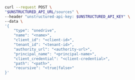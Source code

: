 ```bash REST (Create)
curl --request POST \
"$UNSTRUCTURED_API_URL/sources" \
--header "unstructured-api-key: $UNSTRUCTURED_API_KEY" \
--data \
'{
    "type": "onedrive",
    "name": "<name>",
    "client_id": "<client-id>", 
    "tenant_id": "<tenant-id>", 
    "authority_url": "<authority-url>",
    "principal_name": "<principal-name>",
    "client_credential": "<client-credential>",
    "path": "<path>",
    "recursive": "<true|false>"
}'
```